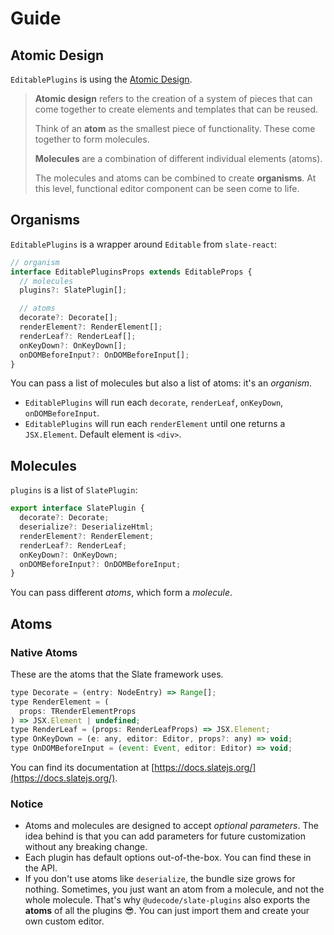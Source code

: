 
<Meta title="Docs/Guide"/>

# Guide

## Atomic Design

`EditablePlugins` is using the [Atomic Design](http://atomicdesign.bradfrost.com/chapter-2/).

> **Atomic design** refers to the creation of a system of pieces that can come together to create elements and templates that can be reused.
>
> Think of an **atom** as the smallest piece of functionality. These come together to form molecules.
>
> **Molecules** are a combination of different individual elements (atoms).
>
> The molecules and atoms can be combined to create **organisms**. At this level, functional editor component can be seen come to life.


## Organisms

`EditablePlugins` is a wrapper around `Editable` from `slate-react`:

```typescript
// organism
interface EditablePluginsProps extends EditableProps {
  // molecules
  plugins?: SlatePlugin[];

  // atoms
  decorate?: Decorate[];
  renderElement?: RenderElement[];
  renderLeaf?: RenderLeaf[];
  onKeyDown?: OnKeyDown[];
  onDOMBeforeInput?: OnDOMBeforeInput[];
}
```

You can pass a list of molecules but also a list of atoms: it's an *organism*.

- `EditablePlugins` will run each `decorate`, `renderLeaf`, `onKeyDown`, `onDOMBeforeInput`.
- `EditablePlugins` will run each `renderElement` until one returns a `JSX.Element`. Default element is `<div>`.

## Molecules

`plugins` is a list of `SlatePlugin`:

```js
export interface SlatePlugin {
  decorate?: Decorate;
  deserialize?: DeserializeHtml;
  renderElement?: RenderElement;
  renderLeaf?: RenderLeaf;
  onKeyDown?: OnKeyDown;
  onDOMBeforeInput?: OnDOMBeforeInput;
}
```

You can pass different *atoms*, which form a *molecule*.

## Atoms

### Native Atoms

These are the atoms that the Slate framework uses.

```js
type Decorate = (entry: NodeEntry) => Range[];
type RenderElement = (
  props: TRenderElementProps
) => JSX.Element | undefined;
type RenderLeaf = (props: RenderLeafProps) => JSX.Element;
type OnKeyDown = (e: any, editor: Editor, props?: any) => void;
type OnDOMBeforeInput = (event: Event, editor: Editor) => void;
```

You can find its documentation at [https://docs.slatejs.org/](https://docs.slatejs.org/).

### Notice

- Atoms and molecules are designed to accept *optional parameters*.
The idea behind is that you can add parameters for future customization without any breaking change.
- Each plugin has default options out-of-the-box. You can find these in the API.
- If you don't use atoms like `deserialize`, the bundle size grows for nothing.
Sometimes, you just want an atom from a molecule, and not the whole molecule.
That's why `@udecode/slate-plugins` also exports the **atoms** of all the plugins 😎.
You can just import them and create your own custom editor.



